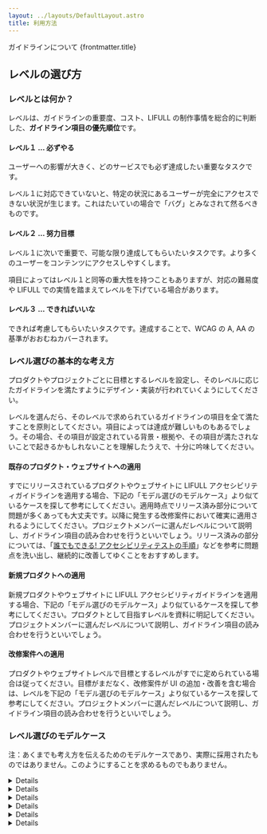 ```yaml
---
layout: ../layouts/DefaultLayout.astro
title: 利用方法
---
```



<PageTitle>
  <span slot="sub">ガイドラインについて</span>
  {frontmatter.title}
</PageTitle>

<Prose>

  ## レベルの選び方

  ### レベルとは何か？

  レベルは、ガイドラインの重要度、コスト、LIFULL の制作事情を総合的に判断した、**ガイドライン項目の優先順位**です。

  #### レベル１ … 必ずやる

  ユーザーへの影響が大きく、どのサービスでも必ず達成したい重要なタスクです。

  レベル１に対応できていないと、特定の状況にあるユーザーが完全にアクセスできない状況が生じます。これはたいていの場合で「バグ」とみなされて然るべきものです。

  #### レベル２ … 努力目標

  レベル１に次いで重要で、可能な限り達成してもらいたいタスクです。より多くのユーザーをコンテンツにアクセスしやすくします。

  項目によってはレベル１と同等の重大性を持つこともありますが、対応の難易度や LIFULL での実情を踏まえてレベルを下げている場合があります。

  #### レベル３ … できればいいな

  できれば考慮してもらいたいタスクです。達成することで、WCAG の A, AA の基準がおおむねカバーされます。

  ### レベル選びの基本的な考え方

  プロダクトやプロジェクトごとに目標とするレベルを設定し、そのレベルに応じたガイドラインを満たすようにデザイン・実装が行われていくようにしてください。

  レベルを選んだら、そのレベルで求められているガイドラインの項目を全て満たすことを原則としてください。項目によっては達成が難しいものもあるでしょう。その場合、その項目が設定されている背景・根拠や、その項目が満たされないことで起きるかもしれないことを理解したうえで、十分に吟味してください。

  #### 既存のプロダクト・ウェブサイトへの適用

  すでにリリースされているプロダクトやウェブサイトに LIFULL アクセシビリティガイドラインを適用する場合、下記の「モデル選びのモデルケース」より似ているケースを探して参考にしてください。適用時点でリリース済み部分について問題が多くあっても大丈夫です。以降に発生する改修案件において確実に適用されるようにしてください。プロジェクトメンバーに選んだレベルについて説明し、ガイドライン項目の読み合わせを行うといいでしょう。リリース済みの部分については、「[誰でもできる! アクセシビリティテストの手順](https://jira.next-group.jp/wiki/pages/viewpage.action?pageId=309378636)」などを参考に問題点を洗い出し、継続的に改善してゆくことをおすすめします。

  #### 新規プロダクトへの適用

  新規プロダクトやウェブサイトに LIFULL アクセシビリティガイドラインを適用する場合、下記の「モデル選びのモデルケース」より似ているケースを探して参考にしてください。プロダクトとして目指すレベルを資料に明記してください。プロジェクトメンバーに選んだレベルについて説明し、ガイドライン項目の読み合わせを行うといいでしょう。

  #### 改修案件への適用

  プロダクトやウェブサイトレベルで目標とするレベルがすでに定められている場合は従ってください。目標がまだなく、改修案件が UI の追加・改善を含む場合は、レベルを下記の「モデル選びのモデルケース」より似ているケースを探して参考にしてください。プロジェクトメンバーに選んだレベルについて説明し、ガイドライン項目の読み合わせを行うといいでしょう。

  ### レベル選びのモデルケース

  注：あくまでも考え方を伝えるためのモデルケースであり、実際に採用されたものではありません。このようにすることを求めるものでもありません。

  <Details summary="LIFULL HOME'S のような検索・詳細・問合せを含むカタログ的ウェブサイト">
    多くのアクセスが見込まれ、多様なユーザーが利用する。テキストを主とした情報の検索・閲覧がサービスの主幹であり、アクセシビリティに配慮するうえでの障害は特段認められない。アクセシビリティが重要になる一方で、会社の屋台骨となるサービスであるため開発のスピード感も重視される。

    **総合して、レベル２を目標とする**。レベル３の項目については、実施が容易なものについては取り入れるものとする。

    ただし、物件情報は UGC であり、画像に適切な代替テキストを用意することは難しい。クライアントに代替テキストを入稿してもらうためには仕組みや業界慣習などに不足がにあり現実的ではない。したがって、物件情報に紐づく画像の代替テキストについては不問とする。
  </Details>

  <Details summary="サービスの紹介や問合せ導線を含むプロモーションサイト">
    情報提供を主体とするウェブサイトであり、サービスの利用にかかわる重要な導線である。インタラクティブな要素として問合せフォームがあるが、ありきたりなメールフォームであり、複雑なインタラクションやサーバーサイドの機能は必要としない。サービス説明に動画コンテンツを含むが、動画字幕の作成についてはノウハウの少なさが不安であるものの、やればできるものと思われる。

    **総合して、レベル２を目標とする。**
  </Details>

  <Details summary="コーポレートサイトや IR サイト等、会社の顔となる静的ウェブサイト">
    コーポレートサイトや IR サイト、採用サイトは、会社としての取組みが具現化されていると対外的に認知される会社の顔である。情報提供が主体のウェブサイトで、複雑なインタラクションやサーバーサイドの機能は必要としない。ブランディングやメッセージを伝えるために動画やアニメーションによる演出を行うが、アクセシビリティとの両立は十分可能である。

    **総合して、レべル３を目標とする。**現時点で達成できていない項目については計画的に改善を重ねていくこととする。IR サイトや採用サイトが利用している外部サービスのアクセシビリティについてはサービス提供元に改善要望を提案したり、乗り換えを検討する。
  </Details>

  <Details summary="制作を外部委託している読み物系サイト・特集サイト">
    動的な要素はまず無い、静的なウェブサイトである。事業部内にデザイナーやエンジニアがおらず、デザイン・実装および記事の執筆は外部委託している。委託先は特段アクセシビリティの知識が豊富なわけではない。

    **総合して、レベル１を目標とする。**デザインや実装のためにアクセシビリティガイドラインのコピーを委託先に送り、準拠を求める。記事についても、記事コンテンツ向けアクセシビリティガイドラインに沿って執筆するよう求める。デザインや実装のレビューや受入テストについてアクセシビリティ推進Gに進め方を相談する。
  </Details>

  <Details summary="VR/AR を使った先駆的なプロジェクト">
    VR/AR を活用し、業界内であまり例のない実験的なインタラクションを実現するプロジェクトである。実験的な要素が強く、普遍的な価値向上というよりは話題性や先駆的な振る舞いをアピールすることが重要。VR/AR による空間的な体験の代替コンテンツを作ることは試行錯誤の末にできるかできないか微妙なところであり、プロジェクトのなかで研究開発し提供するのはほとんど現実的ではない。

    **総合して、目標とするレベルは定義しない。**
  </Details>

  <Details summary="MVP による検証フェーズのプロダクト">
    プロダクトが問題を解決するかどうか、市場がプロダクトを受け入れるかどうかを高速で検証することが何よりも重要なプロジェクトである。プロダクトが提供しうる根本的な価値を測ることが目的なので、ユーザビリティやアクセシビリティは二の次になっても仕方がないという共通認識がとれている。

    **総合して、目標とするレベルは定義しない。**
  </Details>
  
</Prose>

<Pagination current={url} />
